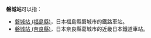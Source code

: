 '''磐城站'''可以指：
* [[磐城站_(福島縣)|磐城站 (福島縣)]]，日本福島縣磐城市的鐵路車站。
* [[磐城站_(奈良縣)|磐城站 (奈良縣)]]，日本奈良縣葛城市的近畿日本鐵道車站。
{{disambig|cat=三字車站名消歧義}}